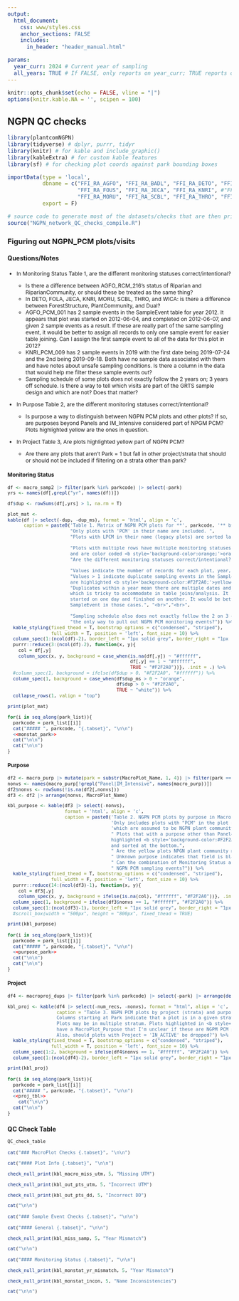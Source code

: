 ```yaml
---
output:
  html_document:
    css: www/styles.css
    anchor_sections: FALSE
    includes:
      in_header: "header_manual.html"

params:
  year_curr: 2024 # Current year of sampling
  all_years: TRUE # If FALSE, only reports on year_curr; TRUE reports on all years; not enabled yet- currently all years
---
```


```r
knitr::opts_chunk$set(echo = FALSE, vline = "|")
options(knitr.kable.NA = '', scipen = 100)
```

## NGPN QC checks {.tabset .tabset-pills}

```r
library(plantcomNGPN)
library(tidyverse) # dplyr, purrr, tidyr
library(knitr) # for kable and include_graphic()
library(kableExtra) # for custom kable features
library(sf) # for checking plot coords against park bounding boxes
```

```r
importData(type = 'local',
           dbname = c("FFI_RA_AGFO", "FFI_RA_BADL", "FFI_RA_DETO", "FFI_RA_FOLA",
                      "FFI_RA_FOUS", "FFI_RA_JECA", "FFI_RA_KNRI", #"FFI_RA_MNRR",
                      "FFI_RA_MORU", "FFI_RA_SCBL", "FFI_RA_THRO", "FFI_RA_WICA"),
           export = F)
```

```r
# source code to generate most of the datasets/checks that are then printed in the rmd.
source("NGPN_network_QC_checks_compile.R")
```

### Figuring out NGPN_PCM plots/visits {.tabset}
#### Questions/Notes {.tabset}
<span style="font-size:12px;">
<ul><li> In Monitoring Status Table 1, are the different monitoring statuses correct/intentional? </li>
  <ul>
<li> Is there a difference between AGFO_RCM_216's status of Riparian and RiparianCommunity, or should these be treated as the same thing? </li>
<li> In DETO, FOLA, JECA, KNRI, MORU, SCBL, THRO, and WICA: is there a difference between ForestStructure, PlantCommunity, and Dual?</li>
<li> AGFO_PCM_001 has 2 sample events in the SampleEvent table for year 2012. It appears that plot was started on 2012-06-04, and completed on 2012-06-07, and given 2 sample events as a result. If these are really part of the same sampling event, it would be better to assign all records to only one sample event for easier table joining. Can I assign the first sample event to all of the data for this plot in 2012? </li>
<li>KNRI_PCM_009 has 2 sample events in 2019 with the first date being 2019-07-24 and the 2nd being 2019-09-18. Both have no sample data associated with them and have notes about unsafe sampling conditions. Is there a column in the data that would help me filter these sample events out? </li>
<li>Sampling schedule of some plots does not exactly follow the 2 years on; 3 years off schedule. Is there a way to tell which visits are part of the GRTS sample design and which are not? Does that matter?</li>
  </ul>
</ul>
<ul>
<li>In Purpose Table 2, are the different monitoring statuses correct/intentional? </li>
  <ul>
  <li>Is purpose a way to distinguish between NGPN PCM plots and other plots? If so, are purposes beyond Panels and IM_Intensive considered part of NPGM PCM? Plots highlighted yellow are the ones in question.</li>
  </ul>
</ul>
<ul>
<li> In Project Table 3, Are plots highlighted yellow part of NGPN PCM?</li>
  <ul><li> Are there any plots that aren't Park = 1 but fall in other project/strata that should or should not be included if filtering on a strata other than park?
  </ul>
</ul>
</span>

#### Monitoring Status {.tabset}
```r
df <- macro_samp2 |> filter(park %in% parkcode) |> select(-park)
yrs <- names(df[,grepl("yr", names(df))])

df$dup <- rowSums(df[,yrs] > 1, na.rm = T)

plot_mat <- 
kable(df |> select(-dup, -dup_ms), format = 'html', align = 'c',
      caption = paste0('Table 1. Matrix of NGPN PCM plots for **', parkcode, '** by monitoring status and year sampled. ',
                       "Only plots with 'PCM' in their name are included. ",
                       "Plots with LPCM in their name (legacy plots) are sorted last. ", "<br>","<br>",
                       
                       "Plots with multiple rows have multiple monitoring statuses recorded over time, 
                       and are color coded <b style='background-color:orange;'>orange</b>. ",
                       "Are the different monitoring statuses correct/intentional? <br>", "<br>",
                       
                       "Values indicate the number of records for each plot, year, and monitoring status. ", 
                       "Values > 1 indicate duplicate sampling events in the SampleEvent table for that year and 
                       are highlighted <b style='background-color:#F2F2A0;'>yellow</b>. ",
                       "Duplicates within a year mean there are multiple dates and SampleEvent_GUIDs for a given year,
                       which is tricky to accommodate in table joins/analysis. It looks like these are plots that were 
                       started on one day and finished on another. It would be better to just use the first day and
                       SampleEvent in those cases.", "<br>","<br>",
                       
                       "Sampling schedule also does not exactly follow the 2 on 3 off, so Monitoring Status is not ",
                       "the only way to pull out NGPN PCM monitoring events?")) %>%
  kable_styling(fixed_thead = T, bootstrap_options = c("condensed", "striped"), 
                full_width = T, position = 'left', font_size = 10) %>%
  column_spec(1:(ncol(df)-2), border_left = "1px solid grey", border_right = "1px solid grey") %>%
  purrr::reduce(3:(ncol(df)-2), function(x, y){
    col = df[,y]
    column_spec(x, y, background = case_when(is.na(df[,y]) ~ "#ffffff",
                                             df[,y] == 1 ~ "#ffffff",
                                             TRUE ~ "#F2F2A0"))}, .init = .) %>%
  #column_spec(1, background = ifelse(df$dup > 0, "#F2F2A0", "#ffffff")) %>%
  column_spec(1, background = case_when(df$dup_ms > 0 ~ "orange",
                                        df$dup > 0 ~ "#F2F2A0", 
                                        TRUE ~ "white")) %>%
  collapse_rows(1, valign = "top")

print(plot_mat)
```

```r
for(i in seq_along(park_list)){
  parkcode = park_list[[i]]
  cat("##### ", parkcode, "{.tabset}", "\n\n")
  <<monstat_park>>
  cat("\n\n")
  cat("\n\n")
}
```

#### Purpose {.tabset}
```r
df2 <- macro_purp |> mutate(park = substr(MacroPlot_Name, 1, 4)) |> filter(park == parkcode) |> select(-park)
nonvs <- names(macro_purp[!grepl("Panel|IM_Intensive", names(macro_purp))])
df2$nonvs <- rowSums(!is.na(df2[,nonvs]))
df3 <- df2 |> arrange(nonvs, MacroPlot_Name)

kbl_purpose <- kable(df3 |> select(-nonvs), 
                     format = 'html', align = 'c',
                     caption = paste0('Table 2. NGPN PCM plots by purpose in MacroPlot table. ', 
                                      'Only includes plots with "PCM" in the plot name, ',
                                      'which are assumed to be NGPN plant community monitoring plots.',
                                      " Plots that with a purpose other than Panel# or IM_Intensive are 
                                      highlighted <b style='background-color:#F2F2A0;'>yellow</b> 
                                      and sorted at the bottom.", 
                                      " Are the yellow plots NPGN plant community monitoring plots?", "<br>","<br>",
                                      " Unknown purpose indicates that field is blank for a given plot.",
                                      " Can the combination of Monitoring Status and Purpose be used to pull out",
                                      " NGPN PCM sampling events?")) %>% 
  kable_styling(fixed_thead = T, bootstrap_options = c("condensed", "striped"), 
                full_width = F, position = 'left', font_size = 10) %>%
  purrr::reduce(14:(ncol(df3)-1), function(x, y){
    col = df3[,y]
    column_spec(x, y, background = ifelse(is.na(col), "#ffffff", "#F2F2A0"))}, .init = .) %>%
  column_spec(1, background = ifelse(df3$nonvs == 1, "#ffffff", "#F2F2A0")) %>%
  column_spec(1:(ncol(df3)-1), border_left = "1px solid grey", border_right = "1px solid grey") #%>%
  #scroll_box(width = "500px", height = "800px", fixed_thead = TRUE)

print(kbl_purpose)
```


```r
for(i in seq_along(park_list)){
  parkcode = park_list[[i]]
  cat("##### ", parkcode, "{.tabset}", "\n\n")
  <<purpose_park>>
  cat("\n\n")
  cat("\n\n")
}
```

#### Project {.tabset}
```r
df4 <- macroproj_dups |> filter(park %in% parkcode) |> select(-park) |> arrange(desc(nonvs), MacroPlot_Name)

kbl_proj <- kable(df4 |> select(-num_recs, -nonvs), format = "html", align = 'c',
                  caption = "Table 3. NGPN PCM plots by project (strata) and purpose in the MacroPlot table. 
                  Columns starting at Park indicate that a plot is in a given strata. 
                  Plots may be in multiple stratum. Plots highlighted in <b style='background-color:#F2F2A0;'>yellow</b>
                  have a MacroPlot_Purpose that I'm unclear if these are NGPM PCM plots and are sorted at the bottom. 
                  Also, should plots with Project = 'IN_ACTIVE' be dropped?") %>%
  kable_styling(fixed_thead = T, bootstrap_options = c("condensed", "striped"),
                full_width = T, position = 'left', font_size = 10) %>%
  column_spec(1:2, background = ifelse(df4$nonvs == 1, "#ffffff", "#F2F2A0")) %>%
  column_spec(1:(ncol(df4)-2), border_left = "1px solid grey", border_right = "1px solid grey")

print(kbl_proj)

```

```r
for(i in seq_along(park_list)){
  parkcode = park_list[[i]]
  cat("##### ", parkcode, "{.tabset}", "\n\n")
  <<proj_tbl>>
    cat("\n\n")
  cat("\n\n")
}
```

### QC Check Table {.tabset}
```r
QC_check_table
```

```r
cat("### MacroPlot Checks {.tabset}", "\n\n")
```

```r
cat("#### Plot Info {.tabset}", "\n\n")

check_null_print(kbl_macro_miss_utm, 5, "Missing UTM")

check_null_print(kbl_out_pts_utm, 5, "Incorrect UTM")

check_null_print(kbl_out_pts_dd, 5, "Incorrect DD")

cat("\n\n")
```


```r
cat("### Sample Event Checks {.tabset}", "\n\n")
```

```r
cat("#### General {.tabset}", "\n\n")

check_null_print(kbl_miss_samp, 5, "Year Mismatch")

cat("\n\n")
```


```r
cat("#### Monitoring Status {.tabset}", "\n\n")

check_null_print(kbl_monstat_yr_mismatch, 5, "Year Mismatch")

check_null_print(kbl_monstat_incon, 5, "Name Inconsistencies")

cat("\n\n")
```


